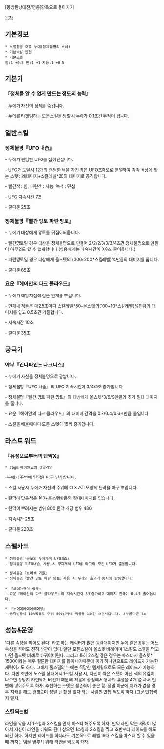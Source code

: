 [동방환상대전/영웅]항목으로 돌아가기

[[목차]]
== 기본정보 ==
 * 노멀영웅 호쥬 누에(정체불명의 소녀)
 * 기본속성 민첩
 * 기본스텟
 힘:1 +0.5 민:1 +1 지능:1 +0.5

== 기본기 == 

=== 『정체를 알 수 없게 만드는 정도의 능력』 ===

- 누에가 자신의 정체를 숨깁니다.

- 누에를 타겟팅하는 모든스킬을 당할시 누에가 0.1초간 무적이 됩니다.
 
== 일반스킬 == 
=== 정체불명『UFO 내습』 ===

- 누에가 랜덤한 UFO를 집어던집니다.

- UFO가 도달시 12개의 랜덤한 색을 가진 작은 UFO조각으로 분열하여 각각 색상에 맞는 스탯비례대미지+스킬레벨*20의 대미지로 공격합니다.

- 빨간색 : 힘, 파란색 : 지능, 녹색 : 민첩

- UFO 지속시간 7초

- 쿨다운 25초

=== 정체불명『빨간 망토 파란 망토』 === 

- 누에가 대상에게 망토를 뒤집어씌웁니다.

- 빨간망토일 경우 대상을 정체불명으로 만들어 2/2/2/3/3/3/4초간 정체불명으로 만들어 아무것도 할 수 없게합니다.(영웅에게는 지속시간이 0.8초 줄어듭니다.)

- 파란망토일 경우 대상에게 올스텟의 (300+200*스킬레벨)%만큼의 대미지를 줍니다.

- 쿨다운 65초

=== 요운『헤이안의 다크 클라우드』 ===

- 누에가 해당지점에 검은 안개를 뿌립니다.

- 안개내 적들은 매2.5초마다 스킬레벨*50+올스텟의(100+10*스킬레벨)%만큼의 대미지를 입고 0.5초간 기절합니다.

- 지속시간 10초

- 쿨다운 35초

== 궁극기 ==
=== 야부『인디파인드 다크니스』 ===

- 누에가 자신을 정체불명으로 감쌉니다.

- 정체불명『UFO 내습』의 UFO 지속시간이 3/4/5초 증가합니다.

- 정체불명『빨간 망토 파란 망토』의 대상에게 올스텟*3/6/9만큼의 추가 절대 대미지를 줍니다.

- 요운『헤이안의 다크 클라우드』의 대미지 간격을 0.2/0.4/0.6초만큼 줄입니다

- 스킬을 배울때마다 모든 스텟이 15씩 증가합니다.

== 라스트 워드 ==
=== 『유성으로부터의 탄막X』 ===
 * ♪bgm 헤이안쿄의 에일리언

-누에가 주변에 탄막을 마구 난사합니다.

- 스킬 사용시 누에가 자신의 주위에 ○Ｘ△□모양의 탄막을 마구 뿌립니다.

- 탄막에 맞은척은 100+올스텟만큼의 절대대미지를 입습니다.

- 탄막이 뿌려지는 범위 800 탄막 개당 범위 480

- 지속시간 25초

- 쿨다운 220초

== 스펠카드 ==

 * 정체불명『공포의 무지개색 UFO내습』
 - 정체불명『UFO내습』사용 시 무지개색 UFO를 타고와 모든 UFO가 출몰합니다.

 * 정체불명『보라색 거울』
 - 정체불명『빨간 망토 파란 망토』사용 시 두개의 효과가 동시에 발동합니다.
 
 * 『헤이안쿄의 악몽』
 - 요운『헤이안의 다크 클라우드』의 지속시간이 3초증가하고 대미지 간격이 0.4초 줄어듭니다.

 * 『누에에에에에에에엥』
 - 공격받을시 10%확률로 주위 500범위내 적들을 1초간 스턴시킵니다. 내부쿨다운 3초

== 성능&운영 ==
'다른 속성을 찍어도 된다' 라고 하는 캐릭터가 많은 동환대이지만 누에 같은경우는 어느 속성을 찍어도 전혀 상관이 없다. 일단 모든스킬이 올스텟 비례이며 1스킬도 스펠을 먹고 나면 올스텟 비례로 바뀌어버린다. 그리고 특히 2스킬 같은 경우는 마스터시 올스텟* 1500이라는 매우 절륜한 대미지를 뽑아내기때문에 이거 하나만으로도 레이드가 가능한 캐릭이기도 하다. 그래서 풀스펠의 누에는 적당한 템세팅으로도 모든 레이드가 가능하다.
다만 초반에 노스펠 상태에서 1스킬 사용 시, 자신이 찍은 스텟이 아닌 색의 유엪이 나오면 상당히 라인막기 버겁기 때문에 처음에 상점에서 용사의 유물을 4개 쯤 사서 인벤에 넣어주도록 하자.
추천하는 스텟은 생존력이 좋은 힘. 정말 아군에 지캐가 없을 경우 지캐를 해도 괜찮으며 정말 난 할짓 없다 라는 사람만 민첩 찍도록 하자.(그냥 민첩찍지 말자.)

=== 스킬찍는법 ===
라인을 막을 시 1스킬과 3스킬을 먼저 마스터 해주도록 하자. 만약 라인 막는 캐릭이 많아서 자신이 라인을 비워도 된다 싶으면 1스킬과 2스킬을 찍고 초반부터 레이드를 해도 되긴 하다. 하지만 레이드를 하더라도 기본적으로 레벨 19때 스킬을 마스터 할 수 있을 때 까지는 템을 맞추기 위해 라인을 막도록 하자.
